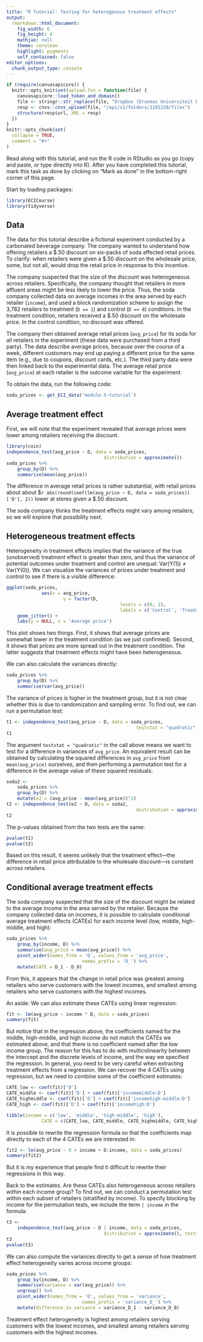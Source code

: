 ```yaml
---
title: "R Tutorial: Testing for heterogenous treatment effects"
output: 
  rmarkdown::html_document:
    fig_width: 6
    fig_height: 4
    mathjax: null
    theme: cerulean
    highlight: pygments
    self_contained: false
editor_options: 
  chunk_output_type: console
---
```


<style>
pre > code.sourceCode a {
  display: none;
}
pre {
  border-width: 0px;
}
code {
  border-width: 0px;
}
</style>


```r
if (require(canvasapicore)) {
  knitr::opts_knit$set(upload.fun = function(file) {
    canvasapicore::load_token_and_domain()
  	file <- stringr::str_replace(file, "Dropbox (Erasmus Universiteit Rotterdam)", "Dropbox_RSM")
    resp <- cnvs::cnvs_upload(file, "/api/v1/folders/1191228/files")
    structure(resp$url, XML = resp)
  })
}
knitr::opts_chunk$set(
  collapse = TRUE,
  comment = "#>"
)
```


Read along with this tutorial, and run the R code in RStudio as you go (copy and paste, or type directly into R). After you have completed this tutorial, mark this task as done by clicking on "Mark as done" in the bottom-right corner of this page.

Start by loading packages:

```r
library(ECICourse)
library(tidyverse)
```


## Data

The data for this tutorial describe a fictional experiment conducted by a carbonated beverage company. The company wanted to understand how offering retailers a \$.50 discount on six-packs of soda affected retail prices. To clarify: when retailers were given a \$.50 discount on the wholesale price, some, but not all, would drop the retail price in response to this incentive. 

The company suspected that the size of the discount was heterogeneous across retailers. Specifically, the company thought that retailers in more affluent areas might be less likely to lower the price. Thus, the soda company collected data on average incomes in the area served by each retailer  (`income`), and used a block randomization scheme to assign the 3,782 retailers to treatment (`D == 1`) and control (`D == 0`) conditions. In the treatment condition, retailers received a $.50 discount on the wholesale price. In the control condition, no discount was offered.

The company then obtained average retail prices (`avg_price`) for its soda for all retailers in the experiment (these data were purchased from a third party). The data describe average prices, because over the course of a week, different customers may end up paying a different price for the same item (e.g., due to coupons, discount cards, etc.). The third party data were then linked back to the experimental data. The average retail price (`avg_price`) at each retailer is the outcome variable for the experiment. 

To obtain the data, run the following code:

```r
soda_prices <- get_ECI_data('module-5-tutorial')
```

## Average treatment effect

First, we will note that the experiment revealed that average prices were lower among retailers receiving the discount. 

```r
library(coin)
independence_test(avg_price ~ D, data = soda_prices,
									distribution = approximate())
soda_prices %>%
	group_by(D) %>%
	summarise(mean(avg_price))
```

The difference in average retail prices is rather substantial, with retail prices about about \$`r abs(round(coef(lm(avg_price ~ D, data = soda_prices))['D'], 2))` lower at stores given a \$.50 discount.

The soda company thinks the treatment effects might vary among retailers, so we will explore that possibility next.

## Heterogeneous treatment effects

Heterogeneity in treatment effects implies that the variance of the true (unobserved) treatment effect is greater than zero, and thus the variance of potential outcomes under treatment and control are unequal: Var(Y(1)) ≠ Var(Y(0)). We can visualize the variances of prices under treatment and control to see if there is a visible difference:

```r
ggplot(soda_prices,
			 aes(x = avg_price,
			 		 y = factor(D, 
			 							  levels = c(0, 1), 
			 							  labels = c('Control', 'Treatment')))) +
	geom_jitter() +
	labs(y = NULL, x = 'Average price')
```

This plot shows two things. First, it shows that average prices are somewhat lower in the treatment condition (as we just confirmed). Second, it shows that prices are more spread out in the treatment condition. The latter suggests that treatment effects might have been heterogeneous.

We can also calculate the variances directly:

```r
soda_prices %>%
	group_by(D) %>%
	summarise(var(avg_price))
```

The variance of prices is higher in the treatment group, but it is not clear whether this is due to randomization and sampling error. To find out, we can run a permutation test:

```r
t1 <- independence_test(avg_price ~ D, data = soda_prices, 
												teststat = "quadratic", distribution = approximate())
t1
```

The argument `teststat = "quadratic"` in the call above means we want to test for a difference in variances of `avg_price`. An equivalent result can be obtained by calculating the squared differences in `avg_price` from `mean(avg_price)` ourselves, and then performing a permutation test for a difference in the average value of these squared residuals:

```r
soda2 <- 
	soda_prices %>%
	group_by(D) %>%
	mutate(e2 = (avg_price - mean(avg_price))^2)
t2 <- independence_test(e2 ~ D, data = soda2, 
												distribution = approximate())
t2
```

The p-values obtained from the two tests are the same:

```r
pvalue(t1)
pvalue(t2)
```

Based on this result, it seems unlikely that the treatment effect---the difference in retail price attributable to the wholesale discount---is constant across retailers.

## Conditional average treatment effects

The soda company suspected that the size of the discount might be related to the average income in the area served by the retailer. Because the company collected data on incomes, it is possible to calculate conditional average treatment effects (CATEs) for each income level (low, middle, high-middle, and high):

```r
soda_prices %>%
	group_by(income, D) %>%
	summarise(avg_price = mean(avg_price)) %>%
	pivot_wider(names_from = 'D', values_from = 'avg_price',
							names_prefix = 'D_') %>%
	mutate(CATE = D_1 - D_0)
```

From this, it appears that the change in retail price was greatest among retailers who serve customers with the lowest incomes, and smallest among retailers who serve customers with the highest incomes. 

An aside: We can also estimate these CATEs using linear regression:

```r
fit <- lm(avg_price ~ income * D, data = soda_prices)
summary(fit)
```

But notice that in the regression above, the coefficients named for the middle, high-middle, and high income do not match the CATEs we estimated above, and that there is no coefficient named after the low income group. The reason for this has to do with multicolinearity between the intercept and the discrete levels of income, and the way we specified the regression. In general, you need to be very careful when extracting treatment effects from a regression. We can recover the 4 CATEs using regression, but we need to combine some of the coefficient estimates:

```r
CATE_low <- coef(fit)['D']
CATE_middle <- coef(fit)['D'] + coef(fit)['incomemiddle:D']
CATE_highmiddle <- coef(fit)['D'] + coef(fit)['incomehigh-middle:D']
CATE_high <- coef(fit)['D'] + coef(fit)['incomehigh:D']

tibble(income = c('low', 'middle', 'high-middle', 'high'),
			 CATE = c(CATE_low, CATE_middle, CATE_highmiddle, CATE_high))
```

It is possible to rewrite the regression formula so that the coefficients map directly to each of the 4 CATEs we are interested in:

```r
fit2 <- lm(avg_price ~ 0 + income + D:income, data = soda_prices)
summary(fit2)
```

But it is my experience that people find it difficult to rewrite their regressions in this way.


Back to the estimates. Are these CATEs also heterogeneous across retailers *within* each income group? To find out, we can conduct a permutation test within each subset of retailers (stratified by income). To specify blocking by income for the permutation tests, we include the term `| income` in the formula:

```r
t3 <- 
	independence_test(avg_price ~ D | income, data = soda_prices,
									distribution = approximate(), teststat = "quadratic")
t3
pvalue(t3)
```

We can also compute the variances directly  to get a sense of how treatment effect heterogeneity varies across income groups:


```r
soda_prices %>%
	group_by(income, D) %>%
	summarise(variance = var(avg_price)) %>%
	ungroup() %>%
	pivot_wider(names_from = 'D', values_from = 'variance',
							names_prefix = 'variance_D_') %>%
	mutate(difference_in_variance = variance_D_1 - variance_D_0)
```

Treatment effect heterogeneity is highest among retailers serving customers with the lowest incomes, and smallest among retailers serving customers with the highest incomes. 


